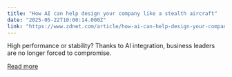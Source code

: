 ```yaml
---
title: "How AI can help design your company like a stealth aircraft"
date: "2025-05-22T10:00:14.000Z"
link: "https://www.zdnet.com/article/how-ai-can-help-design-your-company-like-a-stealth-aircraft/"
---
```


High performance or stability? Thanks to AI integration, business leaders are no longer forced to compromise.

[Read more](https://www.zdnet.com/article/how-ai-can-help-design-your-company-like-a-stealth-aircraft/)
